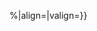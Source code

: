 <includeonly>{{col-break|width={{#expr:100/{{{1|num}}}}}%|align={{{align|left}}}|valign={{{valign|top}}}}}</includeonly><noinclude>
{{Documentation}}
<!-- Add categories to the /doc subpage, interwikis to Wikidata, not here -->
</noinclude>